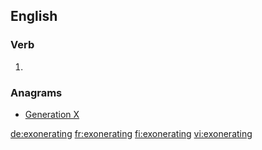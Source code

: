 ==English==

===Verb===
{{head|en|present participle}}

# {{present participle of|exonerate|lang=en}}

===Anagrams===
* [[Generation X#English|Generation X]]

[[de:exonerating]]
[[fr:exonerating]]
[[fi:exonerating]]
[[vi:exonerating]]